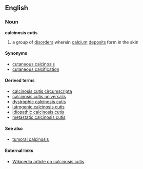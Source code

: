 ==English==

===Noun===
'''calcinosis cutis'''

# a group of [[disorder]]s wherein [[calcium]] [[deposit]]s form in the skin

====Synonyms====
*[[cutaneous calcinosis]]
*[[cutaneous calcification]]

====Derived terms====
*[[calcinosis cutis circumscripta]]
*[[calcinosis cutis universalis]]
*[[dystrophic calcinosis cutis]]
*[[iatrogenic calcinosis cutis]]
*[[idiopathic calcinosis cutis]]
*[[metastatic calcinosis cutis]]

====See also====
*[[tumoral calcinosis]]

====External links====
*[[w:calcinosis cutis|Wikipedia article on calcinosis cutis]]